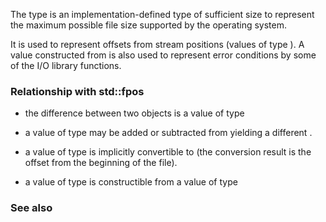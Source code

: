 {{cpp/title | streamoff}}
{{cpp/io/navbar}}
{{dcl begin}}
{{dcl header | ios}}
{{dcl | 1=
typedef /*implementation-defined*/ streamoff;
}}
{{dcl end}}

The type {{tt|std::streamoff}} is an implementation-defined {{rev inl|since=c++11|signed integral}} type of sufficient size to represent the maximum possible file size supported by the operating system. {{rev inl|since=c++11|Typically, this is an alias for {{c|long long}}.}}

It is used to represent offsets from stream positions (values of type {{lc|std::fpos}}). A {{tt|std::streamoff}} value constructed from {{c|-1}} is also used to represent error conditions by some of the I/O library functions.

===Relationship with std::fpos===
* the difference between two {{lc|std::fpos}} objects is a value of type {{tt|std::streamoff}}

* a value of type {{tt|std::streamoff}} may be added or subtracted from {{lc|std::fpos}} yielding a different {{lc|std::fpos}}.

* a value of type {{lc|std::fpos}} is implicitly convertible to {{tt|std::streamoff}} (the conversion result is the offset from the beginning of the file).

* a value of type {{lc|std::fpos}} is constructible from a value of type {{tt|std::streamoff}}

===See also===
{{dsc begin}}
{{dsc inc | cpp/io/dsc fpos}}
{{dsc inc | cpp/io/basic_istream/dsc seekg}}
{{dsc inc | cpp/io/basic_ostream/dsc seekp}}
{{dsc end}}

{{langlinks|de|es|fr|it|ja|pt|ru|zh}}